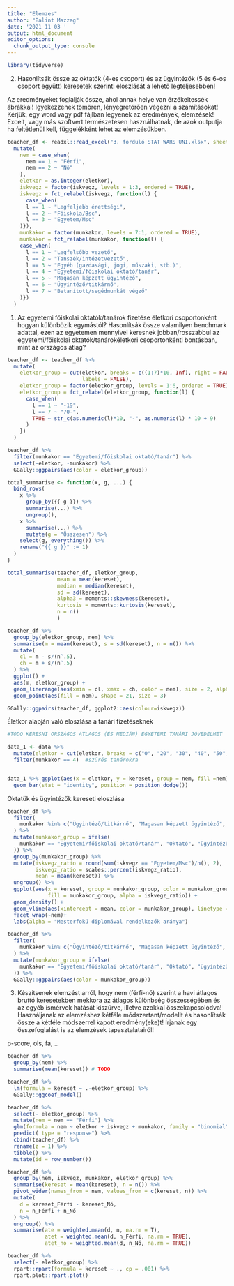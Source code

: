 ```yaml
---
title: "Elemzes"
author: "Balint Mazzag"
date: '2021 11 03 '
output: html_document
editor_options: 
  chunk_output_type: console
---
```


```r
library(tidyverse)
```


2. Hasonlítsák össze az oktatók (4-es csoport) és az ügyintézők (5 és 6-os csoport együtt) keresetek szerinti eloszlását a lehető legteljesebben!


Az eredményeket foglalják össze, ahol annak helye van érzékeltessék ábrákkal! Igyekezzenek tömören, lényegretörően végezni a számításokat!
Kérjük, egy word vagy pdf fájlban legyenek az eredmények, elemzések! Excelt, vagy más szoftvert természetesen használhatnak, de azok outputja ha feltétlenül kell, függelékként lehet az elemzésükben. 


```r
teacher_df <- readxl::read_excel("3. forduló STAT WARS UNI.xlsx", sheet = 2) %>% 
  mutate(
    nem = case_when(
      nem == 1 ~ "Férfi",
      nem == 2 ~ "Nő"
    ),
    eletkor = as.integer(eletkor),
    iskvegz = factor(iskvegz, levels = 1:3, ordered = TRUE),
    iskvegz = fct_relabel(iskvegz, function(l) {
      case_when(
      l == 1 ~ "Legfeljebb érettségi",
      l == 2 ~ "Főiskola/Bsc",
      l == 3 ~ "Egyetem/Msc"
    )}),
    munkakor = factor(munkakor, levels = 7:1, ordered = TRUE),
    munkakor = fct_relabel(munkakor, function(l) {
    case_when(
      l == 1 ~ "Legfelsőbb vezető",
      l == 2 ~ "Tanszék/intézetvezető",
      l == 3 ~ "Egyéb (gazdasági, jogi, műszaki, stb.)",
      l == 4 ~ "Egyetemi/főiskolai oktató/tanár",
      l == 5 ~ "Magasan képzett ügyintéző",
      l == 6 ~ "Ügyintéző/titkárnő",
      l == 7 ~ "Betanított/segédmunkát végző"
    )})
  )

```

1. Az egyetemi főiskolai  oktatók/tanárok fizetése életkori csoportonként hogyan különbözik egymástól? Hasonlítsák össze valamilyen benchmark adattal, ezen az egyetemen mennyivel keresnek jobban/rosszabbul az egyetemi/főiskolai oktatók/tanárokéletkori csoportonkénti bontásban, mint az országos átlag?

```r
teacher_df <- teacher_df %>% 
  mutate(
    eletkor_group = cut(eletkor, breaks = c((1:7)*10, Inf), right = FALSE, 
                        labels = FALSE),
    eletkor_group = factor(eletkor_group, levels = 1:6, ordered = TRUE),
    eletkor_group = fct_relabel(eletkor_group, function(l) {
      case_when(
        l == 1 ~ "-19",
        l == 7 ~ "70-",
        TRUE ~ str_c(as.numeric(l)*10, "-", as.numeric(l) * 10 + 9)
      )
    })
  )
```

```r
teacher_df %>% 
  filter(munkakor == "Egyetemi/főiskolai oktató/tanár") %>% 
  select(-eletkor, -munkakor) %>% 
  GGally::ggpairs(aes(color = eletkor_group))
```

```r
total_summarise <- function(x, g, ...) {
  bind_rows(
    x %>% 
      group_by({{ g }}) %>% 
      summarise(...) %>% 
      ungroup(),
    x %>% 
      summarise(...) %>% 
      mutate(g = "Összesen") %>% 
    select(g, everything()) %>% 
    rename("{{ g }}" := 1)
  )
}
```

```r
total_summarise(teacher_df, eletkor_group, 
                mean = mean(kereset),
                median = median(kereset),
                sd = sd(kereset),
                alpha3 = moments::skewness(kereset),
                kurtosis = moments::kurtosis(kereset),
                n = n()
                )
```

```r
teacher_df %>% 
  group_by(eletkor_group, nem) %>% 
  summarise(m = mean(kereset), s = sd(kereset), n = n()) %>% 
  mutate(
    cl = m - s/(n^.5),
    ch = m + s/(n^.5)
  ) %>% 
  ggplot() +
  aes(m, eletkor_group) +
  geom_linerange(aes(xmin = cl, xmax = ch, color = nem), size = 2, alpha = .5) +
  geom_point(aes(fill = nem), shape = 21, size = 3)
```



```r

GGally::ggpairs(teacher_df, ggplot2::aes(colour=iskvegz))
```

Életkor alapján való eloszlása a tanári fizetéseknek

```r
#TODO KERESNI ORSZÁGOS ÁTLAGOS (ÉS MEDIÁN) EGYETEMI TANÁRI JÖVEDELMET

data_1 <- data %>% 
  mutate(eletkor = cut(eletkor, breaks = c("0", "20", "30", "40", "50", "60", "70", Inf), labels = c("0-20", "20-30", "30-40", "40-50", "50-60", "60-70", "70+"))) %>% 
  filter(munkakor == 4)  #szűrés tanárokra


data_1 %>% ggplot(aes(x = eletkor, y = kereset, group = nem, fill =nem)) +
  geom_bar(stat = "identity", position = position_dodge())

```


Oktatük és ügyintézők kereseti eloszlása
```r

teacher_df %>% 
  filter(
    munkakor %in% c("Ügyintéző/titkárnő", "Magasan képzett ügyintéző", "Egyetemi/főiskolai oktató/tanár")
  ) %>% 
  mutate(munkakor_group = ifelse(
    munkakor == "Egyetemi/főiskolai oktató/tanár", "Oktató", "ügyintéző"
  )) %>% 
  group_by(munkakor_group) %>% 
  mutate(iskvegz_ratio = round(sum(iskvegz == "Egyetem/Msc")/n(), 2),
         iskvegz_ratio = scales::percent(iskvegz_ratio),
         mean = mean(kereset)) %>% 
  ungroup() %>% 
  ggplot(aes(x = kereset, group = munkakor_group, color = munkakor_group,
             fill = munkakor_group, alpha = iskvegz_ratio)) +
  geom_density() +
  geom_vline(aes(xintercept = mean, color = munkakor_group), linetype = "dashed", size = 0.9) +
  facet_wrap(~nem)+
  labs(alpha = "Mesterfokú diplomával rendelkezők aránya")
```


```r
teacher_df %>% 
  filter(
    munkakor %in% c("Ügyintéző/titkárnő", "Magasan képzett ügyintéző", "Egyetemi/főiskolai oktató/tanár")
  ) %>% 
  mutate(munkakor_group = ifelse(
    munkakor == "Egyetemi/főiskolai oktató/tanár", "Oktató", "ügyintéző"
  )) %>% 
  GGally::ggpairs(aes(color = munkakor_group))
```



3. Készítsenek elemzést arról, hogy nem (férfi-nő) szerint a havi átlagos bruttó keresetekben mekkora az átlagos különbség összességében és az egyéb ismérvek hatását kiszűrve, illetve azokkal összekapcsolódva! Használjanak az elemzéshez kétféle módszertant/modellt és hasonlítsák össze a kétféle módszerrel kapott eredmény(eke)t! Írjanak egy összefoglalást is az elemzések tapasztalatairól!

p-score, ols, fa, ..

```r
teacher_df %>% 
  group_by(nem) %>% 
  summarise(mean(kereset)) # TODO
```


```r
teacher_df %>% 
  lm(formula = kereset ~ .-eletkor_group) %>% 
  GGally::ggcoef_model()
```


```r
teacher_df %>% 
  select(- eletkor_group) %>% 
  mutate(nem = nem == "Férfi") %>% 
  glm(formula = nem ~ eletkor + iskvegz + munkakor, family = "binomial") %>% 
  predict( type = "response") %>% 
  cbind(teacher_df) %>% 
  rename(z = 1) %>% 
  tibble() %>% 
  mutate(id = row_number())
```

```r
teacher_df %>% 
  group_by(nem, iskvegz, munkakor, eletkor_group) %>% 
  summarise(kereset = mean(kereset), n = n()) %>% 
  pivot_wider(names_from = nem, values_from = c(kereset, n)) %>% 
  mutate(
    d = kereset_Férfi - kereset_Nő,
    n = n_Férfi + n_Nő
  ) %>% 
  ungroup() %>% 
  summarise(ate = weighted.mean(d, n, na.rm = T),
            atet = weighted.mean(d, n_Férfi, na.rm = TRUE),
            atet_no = weighted.mean(d, n_Nő, na.rm = TRUE))
```

```r
teacher_df %>% 
  select(- eletkor_group) %>% 
  rpart::rpart(formula = kereset ~ ., cp = .001) %>% 
  rpart.plot::rpart.plot()
```


